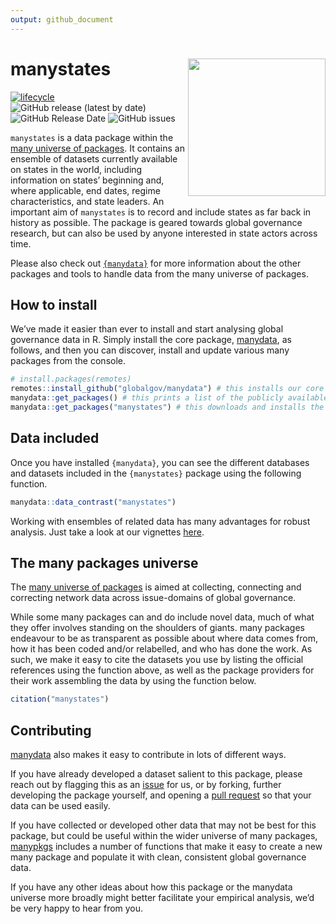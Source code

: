 ```yaml
---
output: github_document
---
```

# manystates <img src="man/figures/manystates_hexlogo.png" align="right" width="220"/>

<!-- badges: start -->
[![lifecycle](https://img.shields.io/badge/lifecycle-experimental-orange.svg)](https://www.tidyverse.org/lifecycle/#experimental)
![GitHub release (latest by date)](https://img.shields.io/github/v/release/globalgov/manystates)
![GitHub Release Date](https://img.shields.io/github/release-date/globalgov/manystates)
![GitHub issues](https://img.shields.io/github/issues-raw/globalgov/manystates)
<!-- badges: end -->

`manystates` is a data package within the [many universe of packages](https://github.com/globalgov). It contains an ensemble of datasets currently available on states in the world, including information on states' beginning and, where applicable, end dates, regime characteristics, and state leaders. An important aim of `manystates` is to record and include states as far back in history as possible. The package is geared towards global governance research, but can also be used by anyone interested in state actors across time. 

Please also check out [`{manydata}`](https://github.com/globalgov/manydata) for more information about the other packages and tools to handle data from the many universe of packages. 

## How to install

We've made it easier than ever to install and start analysing global governance data in R.
Simply install the core package, [manydata](https://github.com/globalgov/manydata), as follows,
and then you can discover, install and update various many packages from the console.

```r
# install.packages(remotes)
remotes::install_github("globalgov/manydata") # this installs our core package, the only one you need to do independently
manydata::get_packages() # this prints a list of the publicly available data packages currently available
manydata::get_packages("manystates") # this downloads and installs the named package
```

## Data included

Once you have installed `{manydata}`, you can see the different databases and datasets
included in the `{manystates}` package using the following function.

```r
manydata::data_contrast("manystates")
```

Working with ensembles of related data has many advantages for robust analysis.
Just take a look at our vignettes [here](https://globalgov.github.io/manydata/articles/user.html).

## The many packages universe

The [many universe of packages](https://github.com/globalgov/manydata) is aimed at collecting, connecting and correcting network data across issue-domains of global governance.

While some many packages can and do include novel data,
much of what they offer involves standing on the shoulders of giants. many packages endeavour to be as transparent as possible about where data comes from, 
how it has been coded and/or relabelled, and who has done the work.
As such, we make it easy to cite the datasets you use
by listing the official references using the function above,
as well as the package providers for their work assembling the data
by using the function below.

```r
citation("manystates")
```

## Contributing

[manydata](https://github.com/globalgov/manydata/blob/main/.github/CONTRIBUTING.md) also makes it easy to contribute in lots of different ways.

If you have already developed a dataset salient to this package,
please reach out by flagging this as an [issue](https://github.com/globalgov/manystates/issues) for us,
or by forking, further developing the package yourself, and opening a [pull request](https://github.com/globalgov/manystates/pulls)
so that your data can be used easily.

If you have collected or developed other data that may not be best for this package,
but could be useful within the wider universe of many packages, 
[manypkgs](https://github.com/globalgov/manypkgs) includes a number of functions that make it easy
to create a new many package and populate it with clean, consistent global governance data.

If you have any other ideas about how this package or the manydata universe more broadly
might better facilitate your empirical analysis, we'd be very happy to hear from you.
